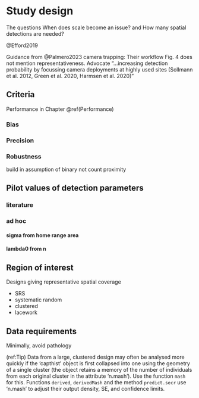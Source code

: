 # Study design {#Studydesign}



The questions When does scale become an issue? and How many spatial detections are needed?


@Efford2019

Guidance from @Palmero2023 camera trapping: Their workflow Fig. 4 does not mention representativeness. Advocate "...increasing detection probability by focussing camera deployments at highly used sites (Sollmann et al. 2012, Green et al. 2020, Harmsen et al. 2020)"

## Criteria

Performance in Chapter \@ref(Performance)

### Bias
### Precision

### Robustness

build in assumption of binary not count proximity

## Pilot values of detection parameters

### literature
### ad hoc
#### sigma from home range area
#### lambda0 from n

## Region of interest

Designs giving representative spatial coverage

* SRS
* systematic random
* clustered
* lacework

## Data requirements

Minimally, avoid pathology

<!-- ## Detector clusters -->

<!-- For surveying large areas it is efficient to use groups of detectors: within a group the detectors are close enough that animals may be re-detected at multiple points, while groups of detectors may be distributed across a region according to a probability design to sample possible spatial variation in density. **secr** allows for detector groups with the 'cluster' data structure. This is an attribute of a traps object that records which detectors belong to which cluster[^3]. -->

<!-- [^3]:Clusters are assumed to share the same geometry (number of detectors, -->
<!-- within-cluster spacing etc.). -->

<!-- Functions are provided to generate detector arrays with a clustered -->
<!-- structure (`trap.builder`, `make.systematic`), to extract or replace -->
<!-- the cluster attribute (`clusterID`), to compute the geometric centres -->
<!-- and numbers of detections per cluster (`cluster.centres`, -->
<!-- `cluster.counts`), etc. -->

<!-- A lacework design (Efford in prep.) is an alternative to a clustered design that is suitable when the region is intermediate size. Lacework designs may be constructed with `make.lacework`. -->

(ref:Tip) Data from a large, clustered design may often be analysed more quickly if the 'capthist' object is first collapsed into one using the geometry of a single cluster (the object retains a memory of the number of individuals from each original cluster in the attribute 'n.mash'). Use the function `mash` for this. Functions `derived`, `derivedMash` and the method `predict.secr` use 'n.mash' to adjust their output density, SE, and confidence limits.
